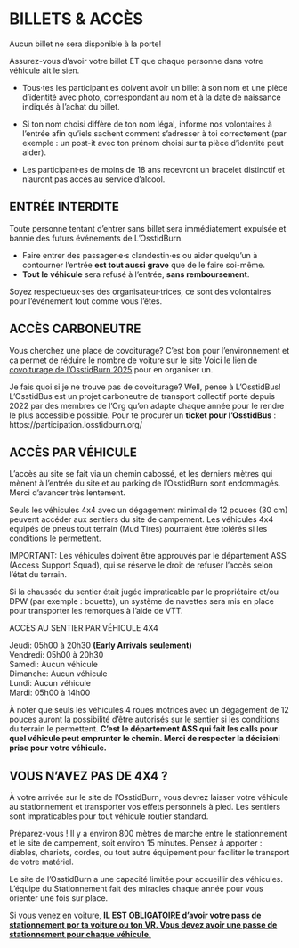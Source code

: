 # BILLETS & ACCÈS {-}

Aucun billet ne sera disponible à la porte!

Assurez-vous d’avoir votre billet ET que chaque personne dans votre véhicule ait le sien.

* Tous·tes les participant·es doivent avoir un billet à son nom et une pièce d’identité avec photo, correspondant au nom et à la date de naissance indiqués à l’achat du billet.

* Si ton nom choisi diffère de ton nom légal, informe nos volontaires à l’entrée afin qu’iels sachent comment s'adresser à toi correctement (par exemple : un post-it avec ton prénom choisi sur ta pièce d’identité peut aider).

* Les participant·es de moins de 18 ans recevront un bracelet distinctif et n’auront pas accès au service d’alcool.

<h2><span> ENTRÉE INTERDITE </span></h2> 

Toute personne tentant d’entrer sans billet sera immédiatement expulsée et bannie des futurs événements de L’OsstidBurn.

* Faire entrer des passager·e·s clandestin·es ou aider quelqu’un à contourner l’entrée **est tout aussi grave** que de le faire soi-même.
* **Tout le véhicule** sera refusé à l’entrée, **sans remboursement**.

Soyez respectueux·ses des organisateur·trices, ce sont des volontaires pour l’événement tout comme vous l’êtes.

<h2><span> ACCÈS CARBONEUTRE </span></h2>

Vous cherchez une place de covoiturage?
C’est bon pour l’environnement et ça permet de réduire le nombre de voiture sur le site 
Voici le [lien de covoiturage de l'OsstidBurn 2025](https://www.groupcarpool.com/t/25kbzo) pour en organiser un. 
 
Je fais quoi si je ne trouve pas de covoiturage? Well, pense à L’OsstidBus!
L'OsstidBus est un projet carboneutre de transport collectif porté depuis 2022 par des membres de l'Org qu'on adapte chaque année pour le rendre le plus accessible possible.
Pour te procurer un **ticket pour l'OsstidBus** : https://participation.losstidburn.org/

<h2><span> ACCÈS PAR VÉHICULE </span></h2> 

L’accès au site se fait via un chemin cabossé, et les derniers mètres qui mènent à l'entrée du site et au parking de l’OsstidBurn sont endommagés. Merci d’avancer très lentement. 

Seuls les véhicules 4x4 avec un dégagement minimal de 12 pouces (30 cm) peuvent accéder aux sentiers du site de campement. Les véhicules 4x4 équipés de pneus tout terrain (Mud Tires) pourraient être tolérés si les conditions le permettent.


IMPORTANT: Les véhicules doivent être approuvés par le département ASS (Access Support Squad), qui se réserve le droit de refuser l’accès selon l’état du terrain.

Si la chaussée du sentier était jugée impraticable par le propriétaire et/ou DPW (par exemple : bouette), un système de navettes sera mis en place pour transporter les remorques à l'aide de VTT. 


ACCÈS AU SENTIER PAR VÉHICULE 4X4 

Jeudi: 05h00 à 20h30 **(Early Arrivals seulement)** \
Vendredi: 05h00 à 20h30 \
Samedi: Aucun véhicule \
Dimanche: Aucun véhicule \
Lundi: Aucun véhicule \
Mardi: 05h00 à 14h00 \

À noter que seuls les véhicules 4 roues motrices avec un dégagement de 12 pouces auront la possibilité d'être autorisés sur le sentier si les conditions du terrain le permettent. **C'est le département ASS qui fait les calls pour quel véhicule peut emprunter le chemin. Merci de respecter la décisioni prise pour votre véhicule.**

<h2><span> VOUS N’AVEZ PAS DE 4X4 ?  </span></h2> 

À votre arrivée sur le site de l’OsstidBurn, vous devrez laisser votre véhicule au stationnement et transporter vos effets personnels à pied. Les sentiers sont impraticables pour tout véhicule routier standard.
 
Préparez-vous !
Il y a environ 800 mètres de marche entre le stationnement et le site de campement, soit environ 15 minutes.
Pensez à apporter : diables, chariots, cordes, ou tout autre équipement pour faciliter le transport de votre matériel.

Le site de l'OsstidBurn a une capacité limitée pour accueillir des véhicules. L'équipe du Stationnement fait des miracles chaque année pour vous orienter une fois sur place.


Si vous venez en voiture,  <span style="text-decoration:underline">**IL EST OBLIGATOIRE d'avoir votre pass de stationnement por ta voiture ou ton VR. Vous devez avoir une passe de stationnement pour chaque véhicule.**</span>



